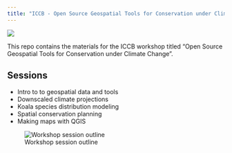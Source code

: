 ```yaml
---
title: "ICCB - Open Source Geospatial Tools for Conservation under Climate Change"
---
```


![](iccb_banner.png)

This repo contains the materials for the ICCB workshop titled "Open Source Geospatial Tools for Conservation under Climate Change".

## Sessions

-   Intro to to geospatial data and tools
-   Downscaled climate projections
-   Koala species distribution modeling
-   Spatial conservation planning
-   Making maps with QGIS

![Workshop session outline](workshop_outline.png)
